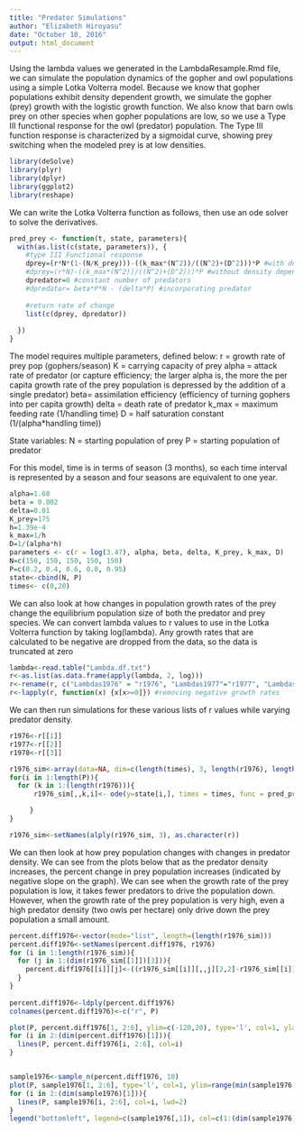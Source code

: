 ```yaml
---
title: "Predator Simulations"
author: "Elizabeth Hiroyasu"
date: "October 10, 2016"
output: html_document
---
```


Using the lambda values we generated in the LambdaResample.Rmd file, we can simulate the population dynamics of the gopher and owl populations using a simple Lotka Volterra model. Because we know that gopher populations exhibit density dependent growth, we simulate the gopher (prey) growth with the logistic growth function. We also know that barn owls prey on other species when gopher populations are low, so we use a Type III functional response for the owl (predator) population. The Type III function response is characterized by a sigmoidal curve, showing prey switching when the modeled prey is at low densities.

```r
library(deSolve)
library(plyr)
library(dplyr)
library(ggplot2)
library(reshape)
```

We can write the Lotka Volterra function as follows, then use an ode solver to solve the derivatives.
```r
pred_prey <- function(t, state, parameters){
  with(as.list(c(state, parameters)), {
    #type III Functional response
    dprey=(r*N*(1-(N/K_prey)))-((k_max*(N^2))/((N^2)+(D^2)))*P #with density dependence
    #dprey=(r*N)-((k_max*(N^2))/((N^2)+(D^2)))*P #without density dependence
    dpredator=0 #constant number of predators
    #dpredator= beta*P*N - (delta*P) #incorporating predator
    
    #return rate of change
    list(c(dprey, dpredator))
    
  })
}
```


The model requires multiple parameters, defined below:
r = growth rate of prey pop (gophers/season)
K = carrying capacity of prey
alpha = attack rate of predator (or capture efficiency; the larger alpha is, the more the per capita growth rate of the prey population is depressed by the addition of a single predator)
beta= assimilation efficiency (efficiency of turning gophers into per capita growth)
delta = death rate of predator
k_max = maximum feeding rate (1/handling time)
D = half saturation constant (1/(alpha*handling time))

State variables:
N = starting population of prey 
P = starting population of predator


For this model, time is in terms of season (3 months), so each time interval is represented by a season and four seasons are equivalent to one year.
```r
alpha=1.68
beta = 0.002
delta=0.01
K_prey=175
h=1.39e-4
k_max=1/h
D=1/(alpha*h)
parameters <- c(r = log(3.47), alpha, beta, delta, K_prey, k_max, D)
N=c(150, 150, 150, 150, 150)
P=c(0.2, 0.4, 0.6, 0.8, 0.95)
state<-cbind(N, P)
times<- c(0,20)
```

We can also look at how changes in population growth rates of the prey change the equilibrium population size of both the predator and prey species. We can convert lambda values to r values to use in the Lotka Volterra function by taking log(lambda). Any growth rates that are calculated to be negative are dropped from the data, so the data is truncated at zero
```r
lambda<-read.table("Lambda.df.txt")
r<-as.list(as.data.frame(apply(lambda, 2, log)))
r<-rename(r, c("Lambdas1976" = "r1976", "Lambdas1977"="r1977", "Lambdas1978" = "r1978"))
r<-lapply(r, function(x) {x[x>=0]}) #removing negative growth rates
```


We can then run simulations for these various lists of r values while varying predator density.
```r
r1976<-r[[1]]
r1977<-r[[2]]
r1978<-r[[3]]

r1976_sim<-array(data=NA, dim=c(length(times), 3, length(r1976), length(P)))
for(i in 1:length(P)){
  for (k in 1:(length(r1976))){
      r1976_sim[,,k,i]<- ode(y=state[i,], times = times, func = pred_prey, parms = c(r = r1976[k], alpha, beta, delta, K_prey, k_max, D))

     }
}

r1976_sim<-setNames(alply(r1976_sim, 3), as.character(r))
```


We can then look at how prey population changes with changes in predator density. We can see from the plots below that as the predator density increases, the percent change in prey population increases (indicated by negative slope on the graph). We can see when the growth rate of the prey population is low, it takes fewer predators to drive the population down. However, when the growth rate of the prey population is very high, even a high predator density (two owls per hectare) only drive down the prey population a small amount.
```r
percent.diff1976<-vector(mode="list", length=(length(r1976_sim)))
percent.diff1976<-setNames(percent.diff1976, r1976)
for (i in 1:length(r1976_sim)){
  for (j in 1:(dim(r1976_sim[[1]])[3])){
    percent.diff1976[[i]][j]<-((r1976_sim[[i]][,,j][2,2]-r1976_sim[[i]][,,j][1,2])/r1976_sim[[i]][,,j][2,2])*100
  }
}
    
percent.diff1976<-ldply(percent.diff1976)
colnames(percent.diff1976)<-c("r", P)

plot(P, percent.diff1976[1, 2:6], ylim=c(-120,20), type='l', col=1, ylab="Percent Change in Prey", xlab="Predator Density per Ha", main="Percent change in Prey by Predator Density")
for (i in 2:(dim(percent.diff1976)[1])){
  lines(P, percent.diff1976[i, 2:6], col=i)
}


sample1976<-sample_n(percent.diff1976, 10)
plot(P, sample1976[1, 2:6], type='l', col=1, ylim=range(min(sample1976[,2:6]), max(sample1976[,2:6])), ylab="Percent Change in Prey", xlab="Predator Density per Ha", main="Percent change in Prey by Predator Density", lwd=2)
for (i in 2:(dim(sample1976)[1])){
  lines(P, sample1976[i, 2:6], col=i, lwd=2) 
}
legend("bottomleft", legend=c(sample1976[,1]), col=c(1:(dim(sample1976)[1])), lty=1, cex=0.55, bty="n")
```
